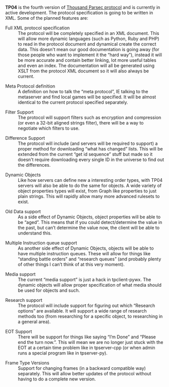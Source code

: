 '''TP04''' is the fourth version of [[Protocol|Thousand Parsec protocol]] and is currently in active development. The protocol specification is going to be written in XML. Some of the planned features are:

; Full XML protocol specification
: The protocol will be completely specified in an XML document. This will allow more dynamic languages (such as Python, Ruby and PHP) to read in the protocol document and dynamical create the correct data. This doesn't mean our good documentation is going away (for those people who want to implement it the “hard way”), instead it will be more accurate and contain better linking, lot more useful tables and even an index. The documentation will all be generated using XSLT from the protocol XML document so it will also always be current.

; Meta Protocol definition
: A definition on how to talk the “meta protocol”, IE talking to the metaserver and find local games will be specified. It will be almost identical to the current protocol specified separately.

; Filter Support
: The protocol will support filters such as encryption and compression (or even a 32-bit aligned strings filter), there will be a way to negotiate which filters to use.

; Difference Support
: The protocol will include (and servers will be required to support) a proper method for downloading “what has changed” lists. This will be extended from the current “get id sequence” stuff but made so it doesn't require downloading every single ID in the universe to find out the differences.

; Dynamic Objects
: Like how servers can define new a interesting order types, with TP04 servers will also be able to do the same for objects. A wide variety of object properties types will exist, from Graph like properties to just plain strings. This will rapidly allow many more advanced rulesets to exist.

; Old Data support
: As a side effect of Dynamic Objects, object properties will be able to be “aged”. This means that if you could detect/determine the value in the past, but can’t determine the value now, the client will be able to understand this.

; Multiple Instruction queue support
: As another side effect of Dynamic Objects, objects will be able to have multiple instruction queues. These will allow for things like “standing battle orders” and “research queues” (and probably plenty of other things I can’t think of at this very moment).

; Media support
: The current “media support” is just a hack in tpclient-pywx. The dynamic objects will allow proper specification of what media should be used for objects and such.

; Research support
: The protocol will include support for figuring out which “Research options” are available. It will support a wide range of research methods too (from researching for a specific object, to researching in a general area).

; EOT Support
: There will be support for things like saying “I’m Done” and “Please end the turn now.”. This will mean we are no longer just stuck with the EOT at a certain time problem like in tpserver-cpp (or when admin runs a special program like in tpserver-py).

; Frame Type Versions
: Support for changing frames (in a backward compatible way) separately. This will allow better updates of the protocol without having to do a complete new version.